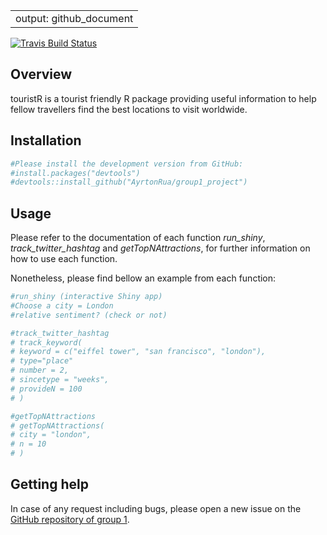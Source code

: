 
---
output: github_document
---


<!-- README.md is generated from README.Rmd. Please edit that file -->



[![Travis Build Status](https://travis-ci.org/tidyverse/ggplot2.svg?branch=master)](https://travis-ci.org/tidyverse/ggplot2)


## Overview

touristR is a tourist friendly R package providing useful information to help fellow travellers find the best locations to visit worldwide.

## Installation

```{r, eval = FALSE}

#Please install the development version from GitHub:
#install.packages("devtools")
#devtools::install_github("AyrtonRua/group1_project")

```


## Usage

Please refer to the documentation of each function *run_shiny*,
*track_twitter_hashtag* and *getTopNAttractions*, for further information
on how to use each function.  

Nonetheless, please find bellow an example from each function:

```{r, eval = FALSE}

#run_shiny (interactive Shiny app)
#Choose a city = London
#relative sentiment? (check or not)

#track_twitter_hashtag
# track_keyword(
# keyword = c("eiffel tower", "san francisco", "london"),
# type="place"
# number = 2,
# sincetype = "weeks",
# provideN = 100
# )

#getTopNAttractions
# getTopNAttractions(
# city = "london",
# n = 10
# )

```



## Getting help

In case of any request including bugs, please open a new issue on the 
[GitHub repository of group 1](https://github.com/AyrtonRua/group1_project).





